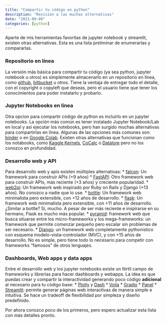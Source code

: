 ```yaml
---
title: "Compartir tu código en python"
description: "Revisión a las muchas alternativas"
date: "2021-09-09"
categories: [python]
---
```


Aparte de mis herramientas favoritas de jupyter notebook y streamlit, existen otras alternativas. Esta es una lista preliminar de enumerarlas y compararlas.

### Repositorio en línea
La versión más básica para compartir tu código (ya sea python, jupyter notebook u otros) es simplemente almacenarlo en un repositorio en línea, como [github](https://github.com/), [bitbucket](https://bitbucket.org/) u otros. Tiene la ventaja de entregar todo el detalle, con el copyright o copyleft que deseas, pero el usuario tiene que tener los conocimientos para poder instalarlo y probarlo.

### Jupyter Notebooks en línea
Otra opcion para compartir código de python es incluirlo en un jupyter notebooks. La opción más común es tener instalado Jupyter Notebook/Lab en local y así ejecutar los notebooks, pero han surgido muchas alternativas para compartirlas en línea. Algunas de las opciones más comunes son: [binder](https://mybinder.org/) o en [Google Colab](https://colab.research.google.com/). Existen otras alternativas que funcionan como los notabooks, como [Kaggle Kernels](https://www.kaggle.com/kernels), [CoCalc](https://cocalc.com/) o [Datalore](https://datalore.jetbrains.com/) pero no los conozco en profundidad. 

### Desarrollo web y API
Para desarrollo web y apis existen múltiples alternativas:
* [falcon](https://falconframework.org/): Un framework para construir APIs (+9 años) 
* [FastAPI](https://fastapi.tiangolo.com/): Otro framework web para construir APIs, más reciente (+3 años) y creciente popularidad.
* [web2pi](http://www.web2py.com/): Un framework web inspirado por Ruby on Rails y Django (+13 años). No conozco a nadie que lo use.
* [bottle](https://bottlepy.org/): Un framework web minimalista pero extensible, con +12 años de desarrollo. 
* [flask](https://flask.palletsprojects.com/en/2.0.x/): Un framework web minimalista pero extensible, con +11 años de desarrollo. ¿Similar a bottle? Si, mucho. A pesar de ser más reciente e inspirarse en su hermano, Flask es mucho más popular. 
* [pyramid](https://trypyramid.com/): framework web que busca situarse entre los micro-frameworks y los mega-frameworks: un framework que permite comenzar pequeño pero escalar sin problemas de ser necesario.
* [Django](https://www.djangoproject.com/): un framework web completamente pythonistico con esquema modelo–vista–controlador (MVC), y con +15 años de desarrollo. No es simple, pero tiene todo lo necesario para competir con frameworks "famosos" de otros lenguajes.

### Dashboards, Web apps y data apps
Entre el desarrollo web y los jupyter notebooks existe un fértil campo de frameworks y librerías para hacer dashboards y webapps. La idea es que puedas crear y compartir la interactividad generando poco código **adicional** al necesario para tu código base:
* [Plotly](https://plotly.com/) y [Dash](https://plotly.com/dash/)
* [Voila](https://voila.readthedocs.io/en/stable/using.html)
* [Gradio](https://www.gradio.app/)
* [Panel](https://panel.holoviz.org/)
* [Streamlit](https://streamlit.io/): permite generar páginas web interactivas de manera simple e intuitiva. Se hace un tradeoff de flexibilidad por simpleza y diseño predefinido.

Por ahora conozco poco de los primeros, pero espero actualizar esta lista con más detalles pronto.